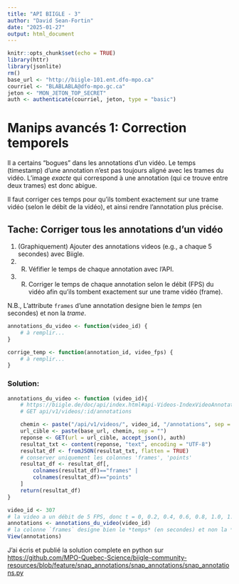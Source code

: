 ```yaml
---
title: "API BIIGLE - 3"
author: "David Sean-Fortin"
date: "2025-01-27"
output: html_document
---
```


```r
knitr::opts_chunk$set(echo = TRUE)
library(httr)
library(jsonlite)
rm()
base_url <- "http://biigle-101.ent.dfo-mpo.ca"
courriel <- "BLABLABLA@dfo-mpo.gc.ca"
jeton <- "MON_JETON_TOP_SECRET"
auth <- authenticate(courriel, jeton, type = "basic")
```

# Manips avancés 1: Correction temporels
Il a certains "bogues" dans les annotations d'un vidéo. Le temps (timestamp) d'une annotation n'est pas toujours aligné avec les trames du vidéo.
L'image *exacte* qui correspond à une annotation (qui ce trouve entre deux trames) est donc abigue.

Il faut corriger ces temps pour qu'ils tombent exactement sur une trame vidéo (selon le débit de la vidéo), et ainsi rendre l'annotation plus précise.

## Tache: Corriger tous les annotations d'un vidéo
1. (Graphiquement) Ajouter des annotations videos (e.g., a chaque 5 secondes) avec Biigle.
2. (R) Véfifier le temps de chaque annotation avec l'API.
3. (R) Corriger le temps de chaque annotation selon le débit (FPS) du vidéo afin qu'ils tombent exactement sur une trame vidéo (frame).

N.B., L'attribute `frames` d'une annotation designe bien le *temps* (en secondes) et non la *trame*.

```r

annotations_du_video <- function(video_id) {
    # à remplir...
}

corrige_temp <- function(annotation_id, video_fps) {
    # à remplir...
}
```
### Solution:

```r
annotations_du_video <- function (video_id){
    # https://biigle.de/doc/api/index.html#api-Videos-IndexVideoAnnotations
    # GET api/v1/videos/:id/annotations

    chemin <- paste("/api/v1/videos/", video_id, "/annotations", sep = "")
    url_cible <- paste(base_url, chemin, sep = "")
    reponse <- GET(url = url_cible, accept_json(), auth)
    resultat_txt <- content(reponse, "text", encoding = "UTF-8")
    resultat_df <- fromJSON(resultat_txt, flatten = TRUE)
    # conserver uniquement les colonnes 'frames', 'points'
    resultat_df <- resultat_df[,
        colnames(resultat_df)=="frames" |
        colnames(resultat_df)=="points"
    ]
    return(resultat_df)
}

video_id <- 307
# la video a un débit de 5 FPS, donc t = 0, 0.2, 0.4, 0.6, 0.8, 1.0, 1.2, 1.4, 1.6, 1.8, 2.0, etc...
annotations <- annotations_du_video(video_id)
# la colonne `frames` designe bien le *temps* (en secondes) et non la *trame*.
View(annotations)
```

J'ai écris et publié la solution complete en python sur <https://github.com/MPO-Quebec-Science/biigle-community-resources/blob/feature/snap_annotations/snap_annotations/snap_annotations.py>
